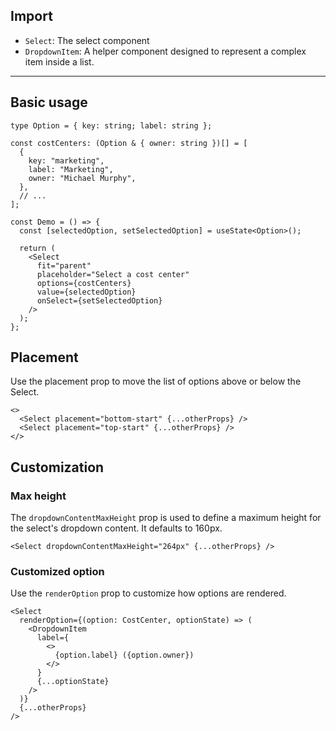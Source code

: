 
## Import

- `Select`: The select component
- `DropdownItem`: A helper component designed to represent a complex item inside a list.

---

## Basic usage

<Preview>
  <DemoSelect />
</Preview>

```tsx
type Option = { key: string; label: string };

const costCenters: (Option & { owner: string })[] = [
  {
    key: "marketing",
    label: "Marketing",
    owner: "Michael Murphy",
  },
  // ...
];

const Demo = () => {
  const [selectedOption, setSelectedOption] = useState<Option>();

  return (
    <Select
      fit="parent"
      placeholder="Select a cost center"
      options={costCenters}
      value={selectedOption}
      onSelect={setSelectedOption}
    />
  );
};
```

## Placement

Use the placement prop to move the list of options above or below the Select.

<Preview>
  <DemoSelect placement="bottom-start" placeholder="bottom-start placement" />
  <DemoSelect placement="top-start" placeholder="top-start placement" />
</Preview>

```tsx
<>
  <Select placement="bottom-start" {...otherProps} />
  <Select placement="top-start" {...otherProps} />
</>
```

## Customization

### Max height

The `dropdownContentMaxHeight` prop is used to define a maximum height for the select's dropdown content. It defaults to 160px.

<Preview>
  <DemoSelect withMaxHeight />
</Preview>

```tsx
<Select dropdownContentMaxHeight="264px" {...otherProps} />
```

### Customized option

Use the `renderOption` prop to customize how options are rendered.

<Preview>
  <DemoSelect withRenderOption />
</Preview>

```tsx
<Select
  renderOption={(option: CostCenter, optionState) => (
    <DropdownItem
      label={
        <>
          {option.label} ({option.owner})
        </>
      }
      {...optionState}
    />
  )}
  {...otherProps}
/>
```
